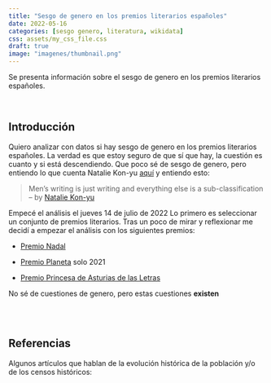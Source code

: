 ```yaml
---
title: "Sesgo de genero en los premios literarios españoles"
date: 2022-05-16
categories: [sesgo genero, literatura, wikidata]
css: assets/my_css_file.css 
draft: true
image: "imagenes/thumbnail.png"
---
```


Se presenta información sobre el sesgo de genero en los premios literarios españoles.

<br>

## Introducción

Quiero analizar con datos si hay sesgo de genero en los premios literarios españoles. La verdad es que estoy seguro de que sí que hay, la cuestión es cuanto y si está descendiendo. Que poco sé de sesgo de genero, pero entiendo lo que cuenta Natalie Kon-yu [aquí](https://lithub.com/on-sexism-in-literary-prize-culture/) y entiendo esto:

> Men’s writing is just writing and everything else is a sub-classification  -- by [Natalie Kon-yu](https://lithub.com/author/natalie-kon-yu/)

Empecé el análisis el jueves 14 de julio de 2022
Lo primero es seleccionar un conjunto de premios literarios. Tras un poco de mirar y reflexionar me decidí a empezar el análisis con los siguientes premios: 

- [Premio Nadal](https://es.wikipedia.org/wiki/Premio_Nadal#ganadores_y_finalistas)

- [Premio Planeta](https://es.wikipedia.org/wiki/Premio_Planeta)  solo 2021

- [Premio Princesa de Asturias de las Letras](https://es.wikipedia.org/wiki/Premio_Princesa_de_Asturias_de_las_Letras)

::: column-margin
No sé de cuestiones de genero, pero estas cuestiones **existen**
:::

<br><br>

## Referencias

Algunos artículos que hablan de la evolución histórica de la población y/o de los censos históricos:

::: {#refs}
:::
